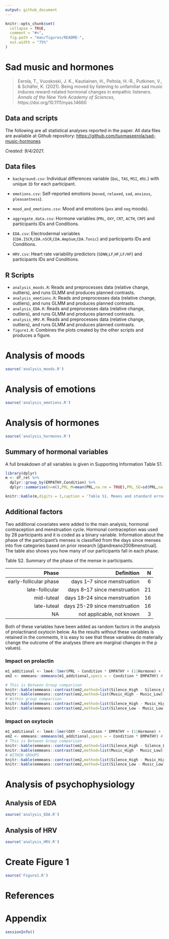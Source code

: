 ```yaml
---
output: github_document
---
```


<!-- README.md is generated from README.Rmd. Please edit that file -->

```r
knitr::opts_chunk$set(
  collapse = TRUE,
  comment = "#>",
  fig.path = "man/figures/README-",
  out.width = "75%"
)
```

# Sad music and hormones

>Eerola, T., Vuoskoski, J. K., Kautiainen, H., Peltola, H.-R., Putkinen, V., & Schäfer, K. (2021). Being moved by listening to unfamiliar sad music induces reward-related hormonal changes in empathic listeners. _Annals of the New York Academy of Sciences_, https://doi.org/10.1111/nyas.14660

## Data and scripts 

The following are all statistical analyses reported in the paper. All data files are available at Github repository: [https://github.com/tuomaseerola/sad-music-hormones](https://github.com/tuomaseerola/sad-music-hormones)

_Created: 9/4/2021_.


## Data files
* `background.csv`: Individual differences variable (`QoL`, `TAS`, `MSI`, etc.) with unique `ID` for each participant.
* `emotions.csv`: Self-reported emotions (`moved`, `relaxed`, `sad`, `anxious`, `pleasantness`).
* `mood_and_emotions.csv`: Mood and emotions (`pos` and `neg` moods).
* `aggregate_data.csv`: Hormone variables (`PRL`, `OXY`, `CRT`, `ACTH`, `CRP`) and participants IDs and Conditions.

* `EDA.csv`: Electrodermal variables (`CDA.ISCR`,`CDA.nSCR`,`CDA.AmpSum`,`CDA.Tonic`) and participants IDs and Conditions.
* `HRV.csv`: Heart rate variability predictors (`SDNN`,`LF`,`HF`,`LF/HF`) and participants IDs and Conditions.

## R Scripts

* `analysis_moods.R`: Reads and preprocesses data (relative change, outliers), and runs GLMM and produces planned contrasts.
* `analysis_emotions.R`: Reads and preprocesses data (relative change, outliers), and runs GLMM and produces planned contrasts. 
* `analysis_EDA.R`: Reads and preprocesses data (relative change, outliers), and runs GLMM and produces planned contrasts.
* `analysis_HRV.R`: Reads and preprocesses data (relative change, outliers), and runs GLMM and produces planned contrasts.
* `figure1.R`: Combines the plots created by the other scripts and produces a figure.

# Analysis of moods

```r
source('analysis_moods.R')
```

# Analysis of emotions

```r
source('analysis_emotions.R')
```

# Analysis of hormones

```r
source('analysis_hormones.R')
```

## Summary of hormonal variables

A full breakdown of all variables is given in Supporting Information Table S1.

```r

library(dplyr)
m <- df_rel %>%
  dplyr::group_by(EMPATHY,Condition) %>%
  dplyr::summarise(n=n(),PRL_M=mean(PRL,na.rm = TRUE),PRL_SE=sd(PRL,na.rm = TRUE)/sqrt(n), OXY_M=mean(OXY,na.rm = TRUE),OXY_SE=sd(OXY,na.rm = TRUE)/sqrt(n), CRT_M=mean(CRT,na.rm = TRUE),CRT_SE=sd(CRT,na.rm = TRUE)/sqrt(n), ACTH_M=mean(ACTH,na.rm = TRUE),ACTH_SE=sd(ACTH,na.rm = TRUE)/sqrt(n), CRP_M=mean(CRP,na.rm = TRUE),CRP_SE=sd(CRP,na.rm = TRUE)/sqrt(n))

knitr::kable(m,digits = 3,caption = 'Table S1. Means and standard errors of all hormone markers.')

```

## Additional factors

Two additional covariates were added to the main analysis, hormonal contraception and menstruation cycle. Hormonal contraception was used by 28 participants and it is coded as a binary variable. Information about the phase of the participant's menses is classified from the days since menses into five categories based on prior research [@andreano2008menstrual]. The table also shows you how many of our participants fall in each phase.

Table S2. Summary of the phase of the mense in participants.

| Phase | Definition | N |
|------:|-----------:|--:|
| early-follicular phase | days 1–7 since menstruation| 6 |
| late-follicular | days 8–17 since menstruation| 21 |
| mid-luteal |days 18–24 since menstruation| 16 |
| late-luteal |days 25-29 since menstruation| 16 |
| NA |not applicable, not known| 3 |

Both of these variables have been added as random factors in the analysis of prolactinand oxytocin below. As the results without these variables is retained in the comments, it is easy to see that these variables do materially change the outcome of the analyses (there are marginal changes in the p values).

### Impact on prolactin

```r
m1_additional <- lme4::lmer(PRL ~ Condition * EMPATHY + (1|Hormone) + (1|MenstPhase) + (1|ID) + (1|Session), data=df_rel) # relative
em2 <- emmeans::emmeans(m1_additional,specs = ~ Condition * EMPATHY) #

# This is Between Group comparison                                     estimate     SE df t.ratio p.value
knitr::kable(emmeans::contrast(em2,method=list(Silence_High - Silence_Low)))#    -2.39 1.73 71.8 -1.381  0.1716 
knitr::kable(emmeans::contrast(em2,method=list(Music_High - Music_Low)))    #    -4.25 1.73 71.8 -2.454  0.0166  
# Within group comparison 
knitr::kable(emmeans::contrast(em2,method=list(Silence_High - Music_High))) #       2.3 0.727 59 3.168   0.0024 
knitr::kable(emmeans::contrast(em2,method=list(Silence_Low - Music_Low)))   #     0.445 0.751 59 0.592   0.5562
```

### Impact on oxytocin
```r
m1_additional <- lme4::lmer(OXY ~ Condition * EMPATHY + (1|Hormone) + (1|MenstPhase) + (1|ID) + (1|Session), data=df_rel) # relative
em2 <- emmeans::emmeans(m1_additional,specs = ~ Condition * EMPATHY) #
# This is Between Group comparison                                     estimate     SE df t.ratio p.value
knitr::kable(emmeans::contrast(em2,method=list(Silence_High - Silence_Low)))#   3.16 4.4 104 0.717   0.4750 
knitr::kable(emmeans::contrast(em2,method=list(Music_High - Music_Low)))    #  -9.7 4.4 104 -2.205  0.0297
# WITHIN GROUPS
knitr::kable(emmeans::contrast(em2,method=list(Silence_High - Music_High))) #  8.03 3.39 59.1 2.370   0.0211 
knitr::kable(emmeans::contrast(em2,method=list(Silence_Low - Music_Low)))   # -4.83 3.5 59.1 -1.381  0.1724
```

# Analysis of psychophysiology

## Analysis of EDA

```r
source('analysis_EDA.R')
```

## Analysis of HRV

```r
source('analysis_HRV.R')
```

# Create Figure 1

```r
source('Figure1.R')
```

# References

<div id="refs"></div>


# Appendix

```r
sessionInfo()
```

